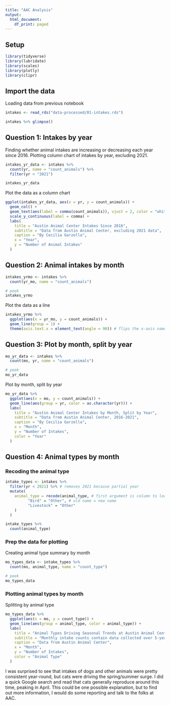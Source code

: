 ```yaml
---
title: "AAC Analysis"
output:
  html_document:
    df_print: paged
---
```


## Setup

```r
library(tidyverse)
library(lubridate)
library(scales)
library(plotly)
library(clipr)
```

## Import the data

Loading data from previous notebook

```r
intakes <- read_rds("data-processed/01-intakes.rds")

intakes %>% glimpse()
```

## Question 1: Intakes by year

Finding whether animal intakes are increasing or decreasing each year since 2016. Plotting column chart of intakes by year, excluding 2021.

```r
intakes_yr_data <- intakes %>% 
  count(yr, name = "count_animals") %>% 
  filter(yr < "2021")

intakes_yr_data
```

Plot the data as a column chart

```r
ggplot(intakes_yr_data, aes(x = yr, y = count_animals)) +
  geom_col() +
  geom_text(aes(label = comma(count_animals)), vjust = 2, color = "white") +
  scale_y_continuous(label = comma) +
  labs(
    title = "Austin Animal Center Intakes Since 2016",
    subtitle = "Data from Austin Animal Center, excluding 2021 data",
    caption = "By Cecilia Garzella",
    x = "Year",
    y = "Number of Animal Intakes"
  )
```

## Question 2: Animal intakes by month

```r
intakes_yrmo <- intakes %>% 
  count(yr_mo, name = "count_animals")

# peek
intakes_yrmo
```

Plot the data as a line

```r
intakes_yrmo %>% 
  ggplot(aes(x = yr_mo, y = count_animals)) +
  geom_line(group = 1) +
  theme(axis.text.x = element_text(angle = 90)) # flips the x-axis name
```

## Question 3: Plot by month, split by year

```r
mo_yr_data <- intakes %>% 
  count(mo, yr, name = "count_animals")

# peek
mo_yr_data
```

Plot by month, split by year

```r
mo_yr_data %>% 
  ggplot(aes(x = mo, y = count_animals)) +
  geom_line(aes(group = yr, color = as.character(yr))) +
  labs(
    title = "Austin Animal Center Intakes by Month, Split by Year",
    subtitle = "Data from Austin Animal Center, 2016-2021",
    caption = "By Cecilia Garzella",
    x = "Month",
    y = "Number of Intakes",
    color = "Year"
  )
```

## Question 4: Animal types by month

### Recoding the animal type

```r
intake_types <- intakes %>% 
  filter(yr < 2021) %>% # removes 2021 because partial year
  mutate(
    animal_type = recode(animal_type, # first argument is column to look at
          "Bird" = "Other", # old name = new name
          "Livestock" = "Other"
    )
  )

intake_types %>% 
  count(animal_type)
```

### Prep the data for plotting

Creating animal type summary by month

```r
mo_types_data <- intake_types %>% 
  count(mo, animal_type, name = "count_type")

# peek
mo_types_data
```

### Plotting animal types by month

Splitting by animal type

```r
mo_types_data %>% 
  ggplot(aes(x = mo, y = count_type)) +
  geom_line(aes(group = animal_type, color = animal_type)) +
  labs(
    title = "Animal Types Driving Seasonal Trends at Austin Animal Center",
    subtitle = "Monthly intake counts contain data collected over 5-year period (2016-2020)",
    caption = "Data from Austin Animal Center",
    x = "Month",
    y = "Number of Intakes",
    color = "Animal Type"
  )
```

I was surprised to see that intakes of dogs and other animals were pretty consistent year-round, but cats were driving the spring/summer surge. I did a quick Google search and read that cats generally reproduce around this time, peaking in April. This could be one possible explanation, but to find out more information, I would do some reporting and talk to the folks at AAC.



